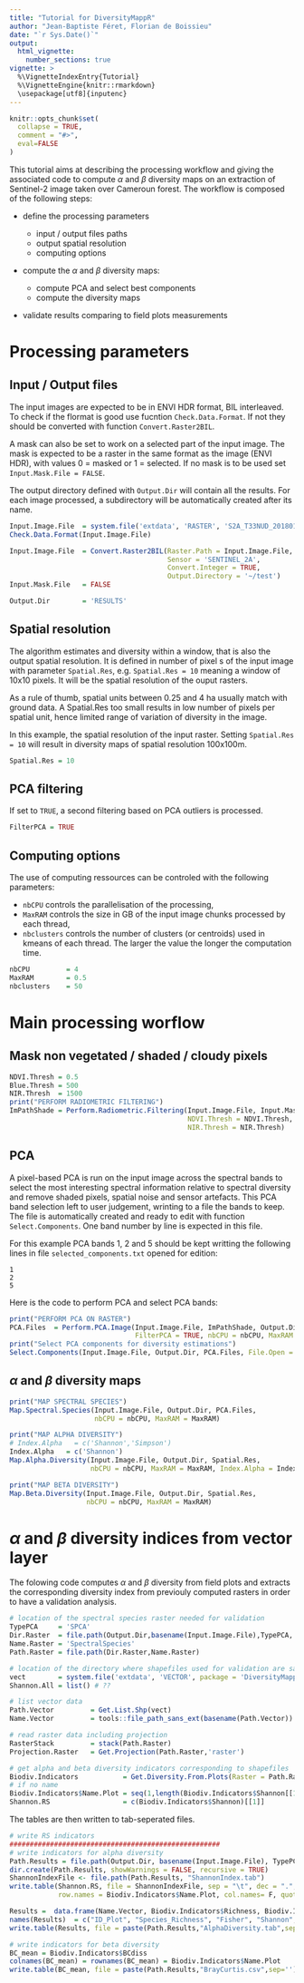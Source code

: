 ```yaml
---
title: "Tutorial for DiversityMappR"
author: "Jean-Baptiste Féret, Florian de Boissieu"
date: "`r Sys.Date()`"
output: 
  html_vignette:
    number_sections: true
vignette: >
  %\VignetteIndexEntry{Tutorial}
  %\VignetteEngine{knitr::rmarkdown}
  \usepackage[utf8]{inputenc}
---
```


```r
knitr::opts_chunk$set(
  collapse = TRUE,
  comment = "#>",
  eval=FALSE
)
```


This tutorial aims at describing the processing workflow and giving the associated code to compute $\alpha$ and $\beta$ diversity maps on an extraction of Sentinel-2 image taken over Cameroun forest. The workflow is composed of the following steps:

* define the processing parameters

    * input / output files paths
    * output spatial resolution
    * computing options
    
* compute the $\alpha$ and $\beta$ diversity maps:
    * compute PCA and select best components
    * compute the diversity maps
    
* validate results comparing to field plots measurements



# Processing parameters

## Input / Output files
The input images are expected to be in ENVI HDR format, BIL interleaved. To check if the flormat is good use fucntion `Check.Data.Format`.
If not they should be converted with function `Convert.Raster2BIL`.

A mask can also be set to work on a selected part of the input image. The mask is expected to be a raster in the same format as the image (ENVI HDR), with values 0 = masked or 1 = selected. If no mask is to be used set `Input.Mask.File = FALSE`.

The output directory defined with `Output.Dir` will contain all the results. For each image processed, a subdirectory will be automatically created after its name.


```r
Input.Image.File  = system.file('extdata', 'RASTER', 'S2A_T33NUD_20180104_Subset', package = 'DiversityMappR')
Check.Data.Format(Input.Image.File)

Input.Image.File  = Convert.Raster2BIL(Raster.Path = Input.Image.File,
                                       Sensor = 'SENTINEL_2A',
                                       Convert.Integer = TRUE,
                                       Output.Directory = '~/test')
Input.Mask.File   = FALSE

Output.Dir        = 'RESULTS'
```


## Spatial resolution
The algorithm estimates \alpha and \beta diversity within a window, that is also the output spatial resolution. It is defined in number of pixel s of the input image with parameter `Spatial.Res`, e.g. `Spatial.Res = 10` meaning a window of 10x10 pixels. It will be the spatial resolution of the ouput rasters.

As a rule of thumb, spatial units between 0.25 and 4 ha usually match with ground data.
A Spatial.Res too small results in low number of pixels per spatial unit, hence limited range of variation of diversity in the image.

In this example, the spatial resolution of the input raster. Setting `Spatial.Res = 10` will result in diversity maps of spatial resolution 100x100m.

```r
Spatial.Res = 10
```

## PCA filtering
If set to `TRUE`, a second filtering based on PCA outliers is processed.

```r
FilterPCA = TRUE
```

## Computing options
The use of computing ressources can be controled with the following parameters: 

* `nbCPU` controls the parallelisation of the processing,
* `MaxRAM` controls the size in GB of the input image chunks processed by each thread,
* `nbclusters` controls the number of clusters (or centroids) used in kmeans of each thread. The larger the value the longer the computation time.

```r
nbCPU         = 4
MaxRAM        = 0.5
nbclusters    = 50
```

# Main processing worflow
## Mask non vegetated / shaded / cloudy pixels

```r
NDVI.Thresh = 0.5
Blue.Thresh = 500
NIR.Thresh  = 1500
print("PERFORM RADIOMETRIC FILTERING")
ImPathShade = Perform.Radiometric.Filtering(Input.Image.File, Input.Mask.File, Output.Dir,
                                            NDVI.Thresh = NDVI.Thresh, Blue.Thresh = Blue.Thresh,
                                            NIR.Thresh = NIR.Thresh)
```

## PCA
A pixel-based PCA is run on the input image across the spectral bands to select the most interesting spectral information relative to spectral diversity and remove shaded pixels, spatial noise and sensor artefacts. This PCA band selection left to user judgement, wrinting to a file the bands to keep. The file is automatically created and ready to edit with function `Select.Components`. One band number by line is expected in this file. 

For this example PCA bands 1, 2 and 5 should be kept writting the following lines in file `selected_components.txt` opened for edition:
```
1
2
5
```

Here is the code to perform PCA and select PCA bands:

```r
print("PERFORM PCA ON RASTER")
PCA.Files  = Perform.PCA.Image(Input.Image.File, ImPathShade, Output.Dir,
                               FilterPCA = TRUE, nbCPU = nbCPU, MaxRAM = MaxRAM)
print("Select PCA components for diversity estimations")
Select.Components(Input.Image.File, Output.Dir, PCA.Files, File.Open = TRUE)
```

## $\alpha$ and $\beta$ diversity maps

```r
print("MAP SPECTRAL SPECIES")
Map.Spectral.Species(Input.Image.File, Output.Dir, PCA.Files,
                     nbCPU = nbCPU, MaxRAM = MaxRAM)

print("MAP ALPHA DIVERSITY")
# Index.Alpha   = c('Shannon','Simpson')
Index.Alpha   = c('Shannon')
Map.Alpha.Diversity(Input.Image.File, Output.Dir, Spatial.Res,
                    nbCPU = nbCPU, MaxRAM = MaxRAM, Index.Alpha = Index.Alpha)

print("MAP BETA DIVERSITY")
Map.Beta.Diversity(Input.Image.File, Output.Dir, Spatial.Res,
                   nbCPU = nbCPU, MaxRAM = MaxRAM)
```

# $\alpha$ and $\beta$ diversity indices from vector layer
The folowing code computes $\alpha$ and $\beta$ diversity from field plots and extracts the corresponding diversity index from previouly computed rasters in order to have a validation analysis.

```r
# location of the spectral species raster needed for validation
TypePCA     = 'SPCA'
Dir.Raster  = file.path(Output.Dir,basename(Input.Image.File),TypePCA,'SpectralSpecies')
Name.Raster = 'SpectralSpecies'
Path.Raster = file.path(Dir.Raster,Name.Raster)

# location of the directory where shapefiles used for validation are saved
vect        = system.file('extdata', 'VECTOR', package = 'DiversityMappR')
Shannon.All = list() # ??

# list vector data
Path.Vector         = Get.List.Shp(vect)
Name.Vector         = tools::file_path_sans_ext(basename(Path.Vector))

# read raster data including projection
RasterStack         = stack(Path.Raster)
Projection.Raster   = Get.Projection(Path.Raster,'raster')

# get alpha and beta diversity indicators corresponding to shapefiles
Biodiv.Indicators           = Get.Diversity.From.Plots(Raster = Path.Raster, Plots = Path.Vector,NbClusters = nbclusters)
# if no name
Biodiv.Indicators$Name.Plot = seq(1,length(Biodiv.Indicators$Shannon[[1]]),by = 1)
Shannon.RS                  = c(Biodiv.Indicators$Shannon)[[1]]
```

The tables are then written to tab-seperated files.

```r
# write RS indicators
####################################################
# write indicators for alpha diversity
Path.Results = file.path(Output.Dir, basename(Input.Image.File), TypePCA, 'VALIDATION')
dir.create(Path.Results, showWarnings = FALSE, recursive = TRUE)
ShannonIndexFile <- file.path(Path.Results, "ShannonIndex.tab")
write.table(Shannon.RS, file = ShannonIndexFile, sep = "\t", dec = ".", na = " ", 
            row.names = Biodiv.Indicators$Name.Plot, col.names= F, quote=FALSE)

Results =  data.frame(Name.Vector, Biodiv.Indicators$Richness, Biodiv.Indicators$Fisher,                                Biodiv.Indicators$Shannon, Biodiv.Indicators$Simpson)
names(Results)  = c("ID_Plot", "Species_Richness", "Fisher", "Shannon", "Simpson")
write.table(Results, file = paste(Path.Results,"AlphaDiversity.tab",sep=''), sep="\t", dec=".",               na=" ", row.names = F, col.names= T,quote=FALSE)

# write indicators for beta diversity
BC_mean = Biodiv.Indicators$BCdiss
colnames(BC_mean) = rownames(BC_mean) = Biodiv.Indicators$Name.Plot
write.table(BC_mean, file = paste(Path.Results,"BrayCurtis.csv",sep=''), sep="\t", dec=".", na=" ", row.names = F, col.names= T,quote=FALSE)

```
